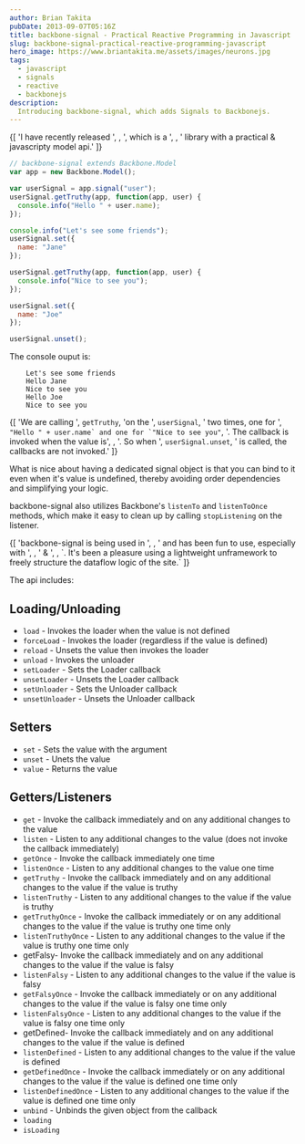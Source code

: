 ```yaml
---
author: Brian Takita
pubDate: 2013-09-07T05:16Z
title: backbone-signal - Practical Reactive Programming in Javascript
slug: backbone-signal-practical-reactive-programming-javascript
hero_image: https://www.briantakita.me/assets/images/neurons.jpg
tags:
  - javascript
  - signals
  - reactive
  - backbonejs
description:
  Introducing backbone-signal, which adds Signals to Backbonejs.
---
```


<p>
	{[
		'I have recently released ',
		<Atb innerText="backbone-signal (github.com)" href="https://github.com/btakita/backbone-signal"/>,
		', which is a ',
		<Atb innerText="reactive programming (Wikipedia)" href="https://en.wikipedia.org/wiki/Reactive_programming"/>,
		' library with a practical & javascripty model api.'
	]}
</p>

```js
// backbone-signal extends Backbone.Model
var app = new Backbone.Model();

var userSignal = app.signal("user");
userSignal.getTruthy(app, function(app, user) {
  console.info("Hello " + user.name);
});

console.info("Let's see some friends");
userSignal.set({
  name: "Jane"
});

userSignal.getTruthy(app, function(app, user) {
  console.info("Nice to see you");
});

userSignal.set({
  name: "Joe"
});

userSignal.unset();
```

The console ouput is:

```shell
    Let's see some friends
    Hello Jane
    Nice to see you
    Hello Joe
    Nice to see you
```

<p>
	{[
		'We are calling ',
		<code>getTruthy</code>,
		'on the ',
		<code>userSignal</code>,
		' two times, one for ',
		<code>"Hello " + user.name` and one for `"Nice to see you"</code>,
		'. The callback is invoked when the value is',
		<Atb innerText="Truthy" href="http://www.sitepoint.com/javascript-truthy-falsy/"/>,
		'. So when ',
		<code>userSignal.unset</code>,
		' is called, the callbacks are not invoked.'
	]}
</p>

What is nice about having a dedicated signal object is that you can bind to it even when it's value is undefined,
thereby avoiding order dependencies and simplifying your logic.

backbone-signal also utilizes Backbone's `listenTo` and `listenToOnce` methods, which make it easy to clean up by
calling `stopListening` on the listener.

<p>
	{[
		'backbone-signal is being used in ',
		<Atb innerText="www.rundavoo.com" href="http://www.rundavoo.com"/>,
		' and has been fun to use, especially with ',
		<Atb innerText="node.js" href="http://nodejs.org/"/>,
			' & ',
		<Atb innerText="Browserify" href="http://browserify.org/"/>,
		`. It's been a pleasure using a lightweight unframework to freely structure the dataflow logic of the site.`
	]}
</p>

The api includes:

## Loading/Unloading

- `load` - Invokes the loader when the value is not defined
- `forceLoad` - Invokes the loader (regardless if the value is defined)
- `reload` - Unsets the value then invokes the loader
- `unload` - Invokes the unloader
- `setLoader` - Sets the Loader callback
- `unsetLoader` - Unsets the Loader callback
- `setUnloader` - Sets the Unloader callback
- `unsetUnloader` - Unsets the Unloader callback

## Setters

- `set` - Sets the value with the argument
- `unset` - Unets the value
- `value` - Returns the value

## Getters/Listeners

- `get` - Invoke the callback immediately and on any additional changes to the value
- `listen` - Listen to any additional changes to the value (does not invoke the callback immediately)
- `getOnce` - Invoke the callback immediately one time
- `listenOnce` - Listen to any additional changes to the value one time
- `getTruthy` - Invoke the callback immediately and on any additional changes to the value if the value is truthy
- `listenTruthy` - Listen to any additional changes to the value if the value is truthy
- `getTruthyOnce` - Invoke the callback immediately or on any additional changes to the value if the value is truthy
one time only
- `listenTruthyOnce` - Listen to any additional changes to the value if the value is truthy one time only
- getFalsy- Invoke the callback immediately and on any additional changes to the value if the value is falsy
- `listenFalsy` - Listen to any additional changes to the value if the value is falsy
- `getFalsyOnce` - Invoke the callback immediately or on any additional changes to the value if the value is falsy one
time only
- `listenFalsyOnce` - Listen to any additional changes to the value if the value is falsy one time only
- getDefined- Invoke the callback immediately and on any additional changes to the value if the value is defined
- `listenDefined` - Listen to any additional changes to the value if the value is defined
- `getDefinedOnce` - Invoke the callback immediately or on any additional changes to the value if the value is defined
one time only
- `listenDefinedOnce` - Listen to any additional changes to the value if the value is defined one time only
- `unbind` - Unbinds the given object from the callback
- `loading`
- `isLoading`

